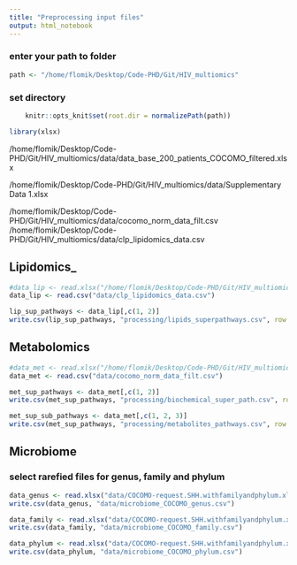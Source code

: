 ```yaml
---
title: "Preprocessing input files"
output: html_notebook
---
```





### enter your path to folder
```r
path <- "/home/flomik/Desktop/Code-PHD/Git/HIV_multiomics"
```

### set directory
```r
    knitr::opts_knit$set(root.dir = normalizePath(path)) 
```

```r
library(xlsx)
```

/home/flomik/Desktop/Code-PHD/Git/HIV_multiomics/data/data_base_200_patients_COCOMO_filtered.xlsx

/home/flomik/Desktop/Code-PHD/Git/HIV_multiomics/data/Supplementary Data 1.xlsx


/home/flomik/Desktop/Code-PHD/Git/HIV_multiomics/data/cocomo_norm_data_filt.csv
/home/flomik/Desktop/Code-PHD/Git/HIV_multiomics/data/clp_lipidomics_data.csv

## Lipidomics_
```r
#data_lip <- read.xlsx("/home/flomik/Desktop/Code-PHD/Git/HIV_multiomics/data/Original_Scale_Data_CLP.xlsx", 1)
data_lip <- read.csv("data/clp_lipidomics_data.csv")

lip_sup_pathways <- data_lip[,c(1, 2)]
write.csv(lip_sup_pathways, "processing/lipids_superpathways.csv", row.names = FALSE, quote = FALSE)
```

## Metabolomics
```r
#data_met <- read.xlsx("/home/flomik/Desktop/Code-PHD/Git/HIV_multiomics/data/Supplementary Data 1.xlsx", 1)
data_met <- read.csv("data/cocomo_norm_data_filt.csv")

met_sup_pathways <- data_met[,c(1, 2)]
write.csv(met_sup_pathways, "processing/biochemical_super_path.csv", row.names = FALSE, quote = FALSE)

met_sup_sub_pathways <- data_met[,c(1, 2, 3)]
write.csv(met_sup_pathways, "processing/metabolites_pathways.csv", row.names = FALSE, quote = FALSE)
```

## Microbiome
### select rarefied files for genus, family and phylum
```r
data_genus <- read.xlsx("data/COCOMO-request.SHH.withfamilyandphylum.xlsx", 2)
write.csv(data_genus, "data/microbiome_COCOMO_genus.csv")

data_family <- read.xlsx("data/COCOMO-request.SHH.withfamilyandphylum.xlsx", 4)
write.csv(data_family, "data/microbiome_COCOMO_family.csv")

data_phylum <- read.xlsx("data/COCOMO-request.SHH.withfamilyandphylum.xlsx", 6)
write.csv(data_phylum, "data/microbiome_COCOMO_phylum.csv")
```


